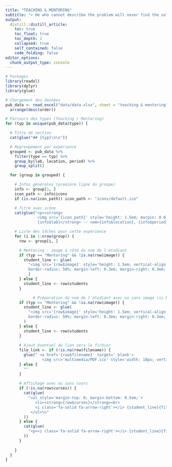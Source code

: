 ```yaml
---
title: "TEACHING & MENTORING"
subtitle: "« He who cannot describe the problem will never find the solution to that problem. »"
output: 
  distill::distill_article:
    toc: true
    toc_float: true
    toc_depth: 2
    collapsed: true
    self_contained: false
    code_folding: false
editor_options: 
  chunk_output_type: console
---
```


```r

# Packages
library(readxl)
library(dplyr)
library(glue)

```


```r

# Chargement des données
pub_data <- read_excel("data/data.xlsx", sheet = "teaching & mentoring", na = "NA") %>%
  arrange(desc(order))

# Parcours des types (Teaching / Mentoring)
for (typ in unique(pub_data$type)) {

  # Titre de section
  cat(glue("## {typ}\n\n"))

  # Regroupement par expérience
  grouped <- pub_data %>%
    filter(type == typ) %>%
    group_by(lab, location, period) %>%
    group_split()

  for (group in grouped) {

    # Infos générales (première ligne du groupe)
    info <- group[1, ]
    icon_path <- info$icons
    if (is.na(icon_path)) icon_path <- "icons/default.ico"

    # Titre avec icône
    cat(glue("<p><strong>
              <img src='{icon_path}' style='height: 1.5em; margin: 0 0.25em; vertical-align: top;'/>
              {info$lab}</strong> -- <em>{info$location}, {info$period}</em></p>\n"))

    # Liste des tâches pour cette expérience
    for (i in 1:nrow(group)) {
      row <- group[i, ]

      # Mentoring : image à côté du nom de l'étudiant
      if (typ == "Mentoring" && !is.na(row$image)) {
        student_line <- glue(
          "<img src='{row$image}' style='height: 1.5em; vertical-align: top; 
          border-radius: 50%; margin-left: 0.3em; margin-right: 0.3em;'/> {row$students}"
          )
      } else {
        student_line <- row$students
      }

            # Préparation du nom de l'étudiant avec ou sans image (si Mentoring)
      if (typ == "Mentoring" && !is.na(row$image)) {
        student_line <- glue(
          "<img src='{row$image}' style='height: 1.5em; vertical-align: top; 
          border-radius: 50%; margin-left: 0.3em; margin-right: 0.3em;'/> {row$students}"
        )
      } else {
        student_line <- row$students
      }
      
      # Ajout éventuel du lien vers le fichier
      file_link <- if (!is.na(row$filename)) {
        glue(" <a href='{row$filename}' target='_blank'>
                <img src='multimedia/PDF.ico' style='width: 18px; vertical-align: top; margin-left: 0.2em;' title='Voir le fichier'></a>")
      } else {
        ""
      }
      
      # Affichage avec ou sans cours
      if (!is.na(row$curses)) {
        cat(glue(
          "<ul style='margin-top: 0; margin-bottom: 0.5em;'>
             <li><strong>{row$curses}</strong><br>
             <i class='fa-solid fa-arrow-right'></i> {student_line}{file_link}</li>
           </ul>\n"
        ))
      } else {
        cat(glue(
          "<p><i class='fa-solid fa-arrow-right'></i> {student_line}{file_link}</p>\n"
        ))
      }
      
    }
  }
}

```
